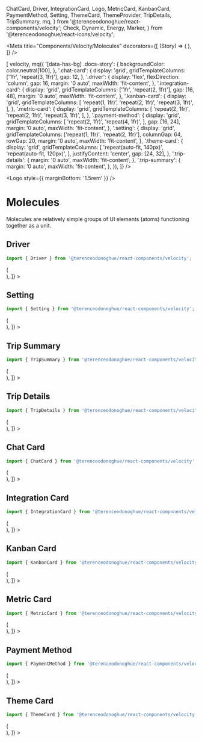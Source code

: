 
  ChatCard,
  Driver,
  IntegrationCard,
  Logo,
  MetricCard,
  KanbanCard,
  PaymentMethod,
  Setting,
  ThemeCard,
  ThemeProvider,
  TripDetails,
  TripSummary,
  mq,
} from '@terenceodonoghue/react-components/velocity';
  Check,
  Dynamic,
  Energy,
  Marker,
} from '@terenceodonoghue/react-icons/velocity';

<Meta
  title="Components/Velocity/Molecules"
  decorators={[
    (Story) => (
      <ThemeProvider>
        <Story />
      </ThemeProvider>
    ),
  ]}
/>

<ThemeProvider>
  <Global
    styles={({ color }) => [
      velocity,
      mq({
        '[data-has-bg] .docs-story': {
          backgroundColor: color.neutral[100],
        },
        '.chat-card': {
          display: 'grid',
          gridTemplateColumns: ['1fr', 'repeat(3, 1fr)'],
          gap: 12,
        },
        '.driver': {
          display: 'flex',
          flexDirection: 'column',
          gap: 16,
          margin: '0 auto',
          maxWidth: 'fit-content',
        },
        '.integration-card': {
          display: 'grid',
          gridTemplateColumns: ['1fr', 'repeat(2, 1fr)'],
          gap: [16, 48],
          margin: '0 auto',
          maxWidth: 'fit-content',
        },
        '.kanban-card': {
          display: 'grid',
          gridTemplateColumns: [
            'repeat(1, 1fr)',
            'repeat(2, 1fr)',
            'repeat(3, 1fr)',
          ],
        },
        '.metric-card': {
          display: 'grid',
          gridTemplateColumns: [
            'repeat(2, 1fr)',
            'repeat(2, 1fr)',
            'repeat(3, 1fr)',
          ],
        },
        '.payment-method': {
          display: 'grid',
          gridTemplateColumns: [
            'repeat(2, 1fr)',
            'repeat(4, 1fr)',
          ],
          gap: [16, 24],
          margin: '0 auto',
          maxWidth: 'fit-content',
        },
        '.setting': {
          display: 'grid',
          gridTemplateColumns: ['repeat(1, 1fr)', 'repeat(2, 1fr)'],
          columnGap: 64,
          rowGap: 20,
          margin: '0 auto',
          maxWidth: 'fit-content',
        },
        '.theme-card': {
          display: 'grid',
          gridTemplateColumns: [
            'repeat(auto-fit, 140px)',
            'repeat(auto-fit, 120px)',
          ],
          justifyContent: 'center',
          gap: [24, 32],
        },
        '.trip-details': {
          margin: '0 auto',
          maxWidth: 'fit-content',
        },
        '.trip-summary': {
          margin: '0 auto',
          maxWidth: 'fit-content',
        },
      }),
    ]}
/>

</ThemeProvider>

<Logo style={{ marginBottom: '1.5rem' }} />

# Molecules

Molecules are relatively simple groups of UI elements (atoms) functioning together as a unit.

## Driver

```javascript
import { Driver } from '@terenceodonoghue/react-components/velocity';
```

<Canvas>
  <Story
    name="Driver"
    decorators={[
      (Story) => (
        <div className="driver">
          <Story />
        </div>
      ),
    ]}
  >
    <Driver
      avatar={faker.image.avatar()}
      rank={1}
      name="Bebop"
      vehicle={faker.vehicle.vehicle()}
      totalEarnings="$6432"
      totalDistance="1,232 miles"
    />
    <Driver
      avatar={faker.image.avatar()}
      name="Gran Tesoro"
      vehicle={faker.vehicle.vehicle()}
      totalEarnings="$5,342"
      totalDistance="945 miles"
    />
  </Story>
</Canvas>

## Setting

```javascript
import { Setting } from '@terenceodonoghue/react-components/velocity';
```

<Canvas>
  <Story
    name="Setting"
    decorators={[
      (Story) => (
        <div className="setting">
          <Story />
        </div>
      ),
    ]}
  >
    <Setting name="Email Notification" description="Commits data and history" />
    <Setting
      name="Push Notification"
      description="Commits data and history"
      defaultChecked
    />
  </Story>
</Canvas>

## Trip Summary

```javascript
import { TripSummary } from '@terenceodonoghue/react-components/velocity';
```

<Canvas>
  <Story
    name="TripSummary"
    decorators={[
      (Story) => (
        <div className="trip-summary">
          <Story />
        </div>
      ),
    ]}
  >
    <TripSummary
      origin={faker.address.city()}
      originAddress={faker.address.streetAddress()}
      destination={faker.address.city()}
      destinationAddress={faker.address.streetAddress()}
    />
  </Story>
</Canvas>

## Trip Details

```javascript
import { TripDetails } from '@terenceodonoghue/react-components/velocity';
```

<Canvas>
  <Story
    name="TripDetails"
    decorators={[
      (Story) => (
        <div className="trip-details">
          <Story />
        </div>
      ),
    ]}
  >
    <TripDetails
      distance="12.3km"
      time="42 min"
      price="$34.20"
      energy="12.4 kWh"
    />
  </Story>
</Canvas>

## Chat Card

```javascript
import { ChatCard } from '@terenceodonoghue/react-components/velocity';
```

<Canvas>
  <Story
    name="ChatCard"
    decorators={[
      (Story) => (
        <div className="chat-card">
          <Story />
        </div>
      ),
    ]}
  >
    <ChatCard
      avatar={faker.image.avatar()}
      name={faker.name.fullName()}
      time="2m"
      message={faker.lorem.sentence()}
      online
    />
    <ChatCard
      avatar={faker.image.avatar()}
      name={faker.name.fullName()}
      time="51m"
      message={faker.lorem.sentence()}
      selected={true}
    />
    <ChatCard
      avatar={faker.image.avatar()}
      name={faker.name.fullName()}
      time="40m"
      message={faker.lorem.sentence()}
      online={false}
    />
  </Story>
</Canvas>

## Integration Card

```javascript
import { IntegrationCard } from '@terenceodonoghue/react-components/velocity';
```

<Canvas>
  <Story
    name="IntegrationCard"
    decorators={[
      (Story) => (
        <div className="integration-card">
          <Story />
        </div>
      ),
    ]}
  >
    <IntegrationCard
      name="InVision"
      description="Boards and prototypes"
      icon={InVision}
      enabled
    />
    <IntegrationCard
      name="GitHub"
      description="Commits data and history"
      icon={GitHub}
    />
  </Story>
</Canvas>

## Kanban Card

```javascript
import { KanbanCard } from '@terenceodonoghue/react-components/velocity';
```

<Canvas data-has-bg>
  <Story
    name="KanbanCard"
    decorators={[
      (Story) => (
        <div className="kanban-card">
          <Story />
        </div>
      ),
    ]}
  >
    <KanbanCard
      color="#2E5BFF"
      name="Spire"
      description="Tire replacement"
      cost="$233"
      date="June 12"
    />
    <KanbanCard
      color="#8C54FF"
      name="Expedition"
      description="Tire replacement"
      cost="$766"
      date="June 3"
    />
    <KanbanCard
      color="#00C1D4"
      name="Scorpion"
      description="Monthly service"
      cost="$430"
      date="June 4"
    />
    <KanbanCard
      color="#F7C137"
      name="Empire"
      description="Engine check-up"
      cost="$542"
      date="June 24"
    />
  </Story>
</Canvas>

## Metric Card

```javascript
import { MetricCard } from '@terenceodonoghue/react-components/velocity';
```

<Canvas data-has-bg>
  <Story
    name="MetricCard"
    decorators={[
      (Story) => (
        <div className="metric-card">
          <Story />
        </div>
      ),
    ]}
  >
    <MetricCard
      icon={Check}
      color="#33AC2E"
      label="Vehicles on track"
      value="1,428"
    />
    <MetricCard
      icon={Marker}
      color="#00C1D4"
      label="Distance driven"
      value="158.3 mi"
    />
    <MetricCard
      icon={Energy}
      color="#8C54FF"
      iconColor="#8C54FF"
      label="Energy consumed"
      value="87.4 kWh"
    />
    <MetricCard
      icon={Dynamic}
      color="#F7C137"
      label="Total drive time"
      value="24.2 h"
    />
  </Story>
</Canvas>

## Payment Method

```javascript
import { PaymentMethod } from '@terenceodonoghue/react-components/velocity';
```

<Canvas>
  <Story
    name="PaymentMethod"
    decorators={[
      (Story) => (
        <div className="payment-method">
          <Story />
        </div>
      ),
    ]}
  >
    <PaymentMethod type="applepay" />
    <PaymentMethod type="applepay" selected />
    <PaymentMethod type="mastercard" />
    <PaymentMethod type="mastercard" selected />
  </Story>
</Canvas>

## Theme Card

```javascript
import { ThemeCard } from '@terenceodonoghue/react-components/velocity';
```

<Canvas>
  <Story
    name="ThemeCard"
    decorators={[
      (Story) => (
        <div className="theme-card">
          <Story />
        </div>
      ),
    ]}
  >
    <ThemeCard
      label="Shelob"
      colors={['#2e5bff', '#e0e7ff', '#8097b1']}
      defaultChecked
    />
    <ThemeCard label="Denethor" colors={['#8c54ff', '#00c1d4', '#fad050']} />
    <ThemeCard label="Quickbeam" colors={['#00a4de', '#3b7ed5', '#00a550']} />
    <ThemeCard label="Shadowfax" colors={['#232a64', '#85c800', '#616266']} />
    <ThemeCard label="Grima" colors={['#a728a3', '#f7e0ff', '#7675ac']} />
  </Story>
</Canvas>
